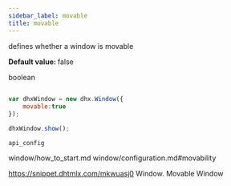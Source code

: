 ```yaml
---
sidebar_label: movable
title: movable
---
```



          


<Short>
 
defines whether a window is movable



</Short>


<strong>Default value: </strong> 
false



<Type>
 boolean


</Type>


~~~js
 
var dhxWindow = new dhx.Window({
    movable:true
});

dhxWindow.show();


~~~
	api_config

<Descr>
 


</Descr>


 window/how_to_start.md
window/configuration.md#movability

 https://snippet.dhtmlx.com/mkwuasj0	Window.  Movable Window